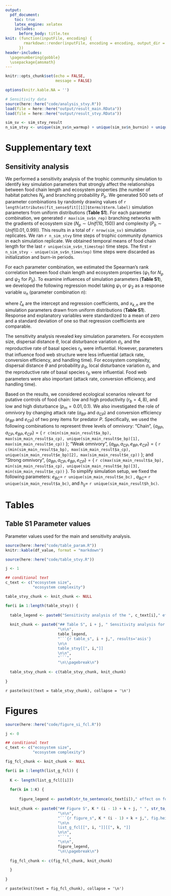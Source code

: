 ```yaml
---
output:
  pdf_document:
    toc: true
    latex_engine: xelatex
    includes:
      before_body: title.tex
knit: (function(inputFile, encoding) {
        rmarkdown::render(inputFile, encoding = encoding, output_dir = "document_output")
      })
header-includes:
  \pagenumbering{gobble}
  \usepackage{amsmath}
---
```


```r

knitr::opts_chunk$set(echo = FALSE,
                      message = FALSE)

options(knitr.kable.NA = '')

# Sensitivity data
source(here::here("code/analysis_stvy.R"))
load(file = here::here("output/result_main.RData"))
load(file = here::here("output/result_stvy.RData"))

sim_sv <- sim_stvy_result
n_sim_stvy <- unique(sim_sv$n_warmup) + unique(sim_sv$n_burnin) + unique(sim_sv$n_timestep)

```

```{=tex}
\newpage
\pagenumbering{arabic}
```
# Supplementary text

## Sensitivity analysis

We performed a sensitivity analysis of the trophic community simulation to identify key simulation parameters that strongly affect the relationships between food chain length and ecosystem properties (the number of habitat patches $N_{p}$ and branching probability $P_{b}$. We generated 500 sets of parameter combinations by randomly drawing values of `r length(attributes(fit_sense$fit[[1]]$terms)$term.label)` simulation parameters from uniform distributions (**Table S1**). For each parameter combination, we generated `r max(sim_sv$n_rep)` branching networks with the gradients of ecosystem size ($N_p \sim Unif(10, 150)$) and complexity ($P_b \sim Unif(0.01, 0.99)$). This results in a total of `r nrow(sim_sv)` simulation replicates. We ran `r n_sim_stvy` time steps of trophic community dynamics in each simulation replicate. We obtained temporal means of food chain length for the last `r unique(sim_sv$n_timestep)` time steps. The first `r n_sim_stvy - unique(sim_sv$n_timestep)` time steps were discarded as initialization and burn-in periods.

For each parameter combination, we estimated the Spearman's rank correlation between food chain length and ecosystem properties ($\psi_1$ for $N_{p}$ and $\psi_2$ for $P_{b}$). To examine influences of simulation parameters (**Table S1**), we developed the following regression model taking $\psi_1$ or $\psi_2$ as a response variable $u_n$ (parameter combination $n$):

```{=tex}
\begin{align}
  u_{n} &\sim Normal(\mu_n, \sigma^2)\\
  \mu_n &= \zeta_0 + \sum_{k}{\zeta_k x_{k, n}}
\end{align}
```
where $\zeta_k$ are the intercept and regression coefficients, and $x_{k,n}$ are the simulation parameters drawn from uniform distributions (**Table S1**). Response and explanatory variables were standardized to a mean of zero and a standard deviation of one so that regression coefficients are comparable.

The sensitivity analysis revealed key simulation parameters. For ecosystem size, dispersal distance $\theta$, local disturbance variation $\sigma_{l}$, and the reproductive rate of basal species $r_b$ were influential. However, parameters that influence food web structure were less influential (attack rate, conversion efficiency, and handling time). For ecosystem complexity, dispersal distance $\theta$ and probability $p_d$, local disturbance variation $\sigma_{l}$, and the reproductive rate of basal species $r_b$ were influential. Food web parameters were also important (attack rate, conversion efficiency, and handling time).

Based on the results, we considered ecological scenarios relevant for putative controls of food chain: low and high productivity ($r_b = 4, 8$), and low and high disturbance ($p_m = 0.01, 0.1$). We also investigated the role of omnivory by changing attack rate ($a_{BP}$ and $a_{CP}$) and conversion efficiency ($e_{BP}$ and $e_{CP}$) of two prey items for predator $P$. Specifically, we used the following combinations to represent three levels of omnivory: "Chain", $\{a_{BP}, a_{CP}, e_{BP}, e_{CP}\}=\{$ `r c(min(sim_main_result$a_bp), max(sim_main_result$a_cp), unique(sim_main_result$e_bp)[1], max(sim_main_result$e_cp))` $\}$; "Weak omnivory", $\{a_{BP}, a_{CP}, e_{BP}, e_{CP}\}=\{$ `r c(min(sim_main_result$a_bp), max(sim_main_result$a_cp), unique(sim_main_result$e_bp)[2], max(sim_main_result$e_cp))` $\}$; and "Strong omnivory", $\{a_{BP}, a_{CP}, e_{BP}, e_{CP}\}=\{$ `r c(max(sim_main_result$a_bp), min(sim_main_result$a_cp), unique(sim_main_result$e_bp)[3], min(sim_main_result$e_cp))` $\}$. To simplify simulation setup, we fixed the following parameters: $e_{BC}=$ `r unique(sim_main_result$e_bc)` , $a_{BC}=$ `r unique(sim_main_result$a_bc)`, and $h_{ij}=$ `r unique(sim_main_result$h_bc)`.

\pagebreak

# Tables

## Table S1 Parameter values

Parameter values used for the main and sensitivity analysis.

```r

source(here::here("code/table_param.R"))
knitr::kable(df_value, format = "markdown")

```

\pagebreak

```r

source(here::here("code/table_stvy.R"))

j <- 1

## conditional text
c_text <- c("ecosystem size",
            "ecosystem complexity")

table_stvy_chunk <- knit_chunk <- NULL

for(i in 1:length(table_stvy)) {
  
  table_legend <- paste0("Sensitivity analysis of the ", c_text[i]," effect on food chain length. Parameter estimates of linear regression models are shown. The response variable is the Spearman's rank correlation between food chain length and ", c_text[i],". Response and explanatory variables (i.e., simulation parameters) were standardized (mean = 0, SD = 1) before the analysis.\n")
  
  knit_chunk <- paste0("## Table S", i + j, " Sensitivity analysis for ", c_text[i],
                       "\n\n",
                       table_legend,
                       "```{r table_s", i + j,", results='asis'}
                       \n\n
                       table_stvy[[", i,"]]
                       \n\n",
                       "```",
                       "\n\\pagebreak\n")
  
  table_stvy_chunk <- c(table_stvy_chunk, knit_chunk)  
  
}

```

`r paste(knit(text = table_stvy_chunk), collapse = '\n')`

\pagebreak

# Figures

```r

source(here::here("code/figure_si_fcl.R"))

j <- 0

## conditional text
c_text <- c("ecosystem size",
            "ecosystem complexity")

fig_fcl_chunk <- knit_chunk <- NULL

for(i in 1:length(list_g_fcl)) {
  
  K <- length(list_g_fcl[[i]])
  
  for(k in 1:K) {
    
      figure_legend <- paste0(str_to_sentence(c_text[i])," effect on food chain length and occupancies of constituent species (proportion of habitat patches occupied). Rows are different response variables, and columns are different simulation scenarios. Lines and shades represent loess curves fitted to the simulated data and associated 95% confidence intervals. In this simulation, the following values of parameters were used: $\\theta$ = ", df_param$theta[k], ", $\\sigma_l$ = ", df_param$sd_disturb_lon[k], ", and $\\sigma_h$ = ", df_param$sd_disturb_source[k], ".")
  
  knit_chunk <- paste0("## Figure S", K * (i - 1) + k + j, " ", str_to_sentence(c_text[i]), " effect on food chain length",
                       "\n\n",
                       "```{r figure_s", K * (i - 1) + k + j,", fig.height = 10, fig.width = 11.5}",
                       "\n\n
                       list_g_fcl[[", i, "]][[", k, "]]
                       \n\n",
                       "```",
                       "\n\n",
                       figure_legend,
                       "\n\\pagebreak\n")
  
  fig_fcl_chunk <- c(fig_fcl_chunk, knit_chunk)  

  }
  
}

```

`r paste(knit(text = fig_fcl_chunk), collapse = '\n')`

